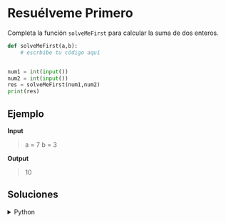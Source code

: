 # Resuélveme Primero

Completa la función `solveMeFirst` para calcular la suma de dos enteros.

```python
def solveMeFirst(a,b):
	# escrbibe tu código aquí


num1 = int(input())
num2 = int(input())
res = solveMeFirst(num1,num2)
print(res)
``` 

## Ejemplo

**Input**
> a = 7
> b = 3

**Output**
> 10

## Soluciones

<details>
    <summary>Python</summary>
```python
def solveMeFirst(a,b):
	return a+b

num1 = int(input())
num2 = int(input())
res = solveMeFirst(num1,num2)
print(res)
```
</details>